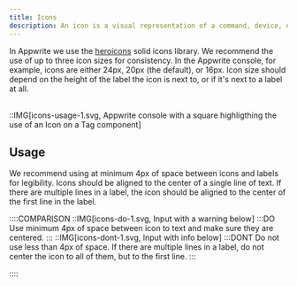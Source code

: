 ```yaml
---
title: Icons
description: An icon is a visual representation of a command, device, directory, or common action.
---
```


In Appwrite we use the [heroicons](https://heroicons.com/) solid icons library. We
recommend the use of up to three icon sizes for consistency. In the Appwrite
console, for example, icons are either 24px, 20px (the default), or 16px. Icon
size should depend on the height of the label the icon is next to, or if it's
next to a label at all.<br /><br />

::IMG[icons-usage-1.svg, Appwrite console with a square highligthing the use of an Icon on a Tag component]

## Usage

<p class="u-margin-block-start-16">
  We recommend using at minimum 4px of space
  between icons and labels for legibility. Icons should be aligned to the center of a single line
  of text. If there are multiple lines in a label, the icon should be aligned to the
  center of the first line in the label.
</p>

::::COMPARISON
::IMG[icons-do-1.svg, Input with a warning below]
:::DO
Use minimum 4px of space between icon to text and make sure they are centered.
:::
::IMG[icons-dont-1.svg, Input with info below]
:::DONT
Do not use less than 4px of space. If there are multiple lines in a label, do not center the icon to all of them, but to the first line.
:::

::::
